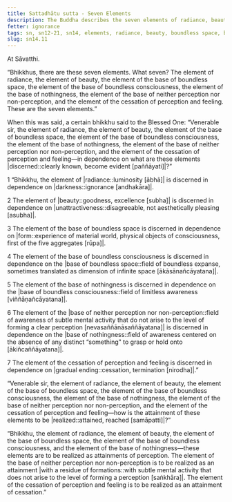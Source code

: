 ```yaml
---
title: Sattadhātu sutta - Seven Elements
description: The Buddha describes the seven elements of radiance, beauty, boundless space, boundless consciousness, nothingness, neither perception nor non-perception, and cessation of perception and feeling, and how they can be discerned and realized.
fetter: ignorance
tags: sn, sn12-21, sn14, elements, radiance, beauty, boundless space, boundless consciousness, nothingness, neither perception nor non-perception, cessation, discernment, realize, attainment, wisdom
slug: sn14.11
---
```


At Sāvatthi.

“Bhikkhus, there are these seven elements. What seven? The element of radiance, the element of beauty, the element of the base of boundless space, the element of the base of boundless consciousness, the element of the base of nothingness, the element of the base of neither perception nor non-perception, and the element of the cessation of perception and feeling. These are the seven elements.”

When this was said, a certain bhikkhu said to the Blessed One: “Venerable sir, the element of radiance, the element of beauty, the element of the base of boundless space, the element of the base of boundless consciousness, the element of the base of nothingness, the element of the base of neither perception nor non-perception, and the element of the cessation of perception and feeling—in dependence on what are these elements |discerned::clearly known, become evident [paññāyati]|?”

1 “Bhikkhu, the element of |radiance::luminosity [ābhā]| is discerned in dependence on |darkness::ignorance [andhakāra]|.

2 The element of |beauty::goodness, excellence [subha]| is discerned in dependence on |unattractiveness::disagreeable, not aesthetically pleasing [asubha]|.

3 The element of the base of boundless space is discerned in dependence on |form::experience of material world, physical objects of consciousness, first of the five aggregates [rūpa]|.

4 The element of the base of boundless consciousness is discerned in dependence on the |base of boundless space::field of boundless expanse, sometimes translated as dimension of infinite space [ākāsānañcāyatana]|.

5 The element of the base of nothingness is discerned in dependence on the |base of boundless consciousness::field of limitless awareness [viññāṇañcāyatana]|.

6 The element of the |base of neither perception nor non-perception::field of awareness of subtle mental activity that do not arise to the level of forming a clear perception [nevasaññānāsaññāyatana]| is discerned in dependence on the |base of nothingness::field of awareness centered on the absence of any distinct “something" to grasp or hold onto [ākiñcaññāyatana]|.

7 The element of the cessation of perception and feeling is discerned in dependence on |gradual ending::cessation, termination [nirodha]|.”

“Venerable sir, the element of radiance, the element of beauty, the element of the base of boundless space, the element of the base of boundless consciousness, the element of the base of nothingness, the element of the base of neither perception nor non-perception, and the element of the cessation of perception and feeling—how is the attainment of these elements to be |realized::attained, reached [samāpatti]|?”

“Bhikkhu, the element of radiance, the element of beauty, the element of the base of boundless space, the element of the base of boundless consciousness, and the element of the base of nothingness—these elements are to be realized as attainments of perception. The element of the base of neither perception nor non-perception is to be realized as an attainment |with a residue of formations::with subtle mental activity that does not arise to the level of forming a perception [saṅkhāra]|. The element of the cessation of perception and feeling is to be realized as an attainment of cessation.”